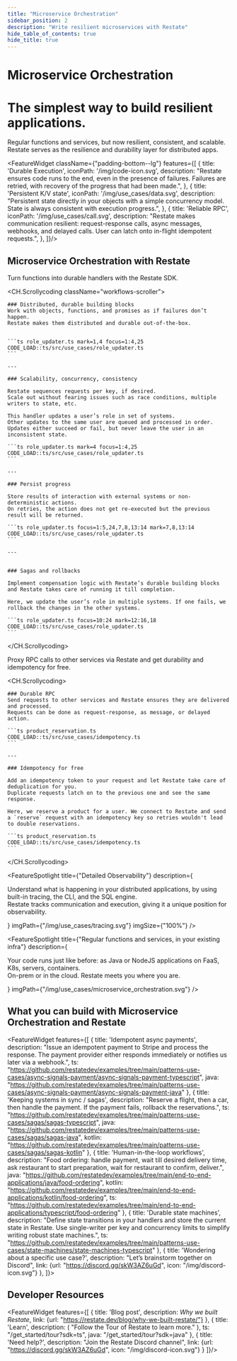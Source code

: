 ```yaml
---
title: "Microservice Orchestration"
sidebar_position: 2
description: "Write resilient microservices with Restate"
hide_table_of_contents: true
hide_title: true
---
```



<h1 className={"padding-top--lg text--center"}>Microservice Orchestration</h1>
<h1 className={"use-case-subtitle text--center"}>The simplest way to build resilient applications.</h1>
<p className={"use-case-description padding-bottom--lg text--center"}>Regular functions and services, but now resilient, consistent, and scalable.<br/>
    Restate serves as the resilience and durability layer for distributed apps.</p>

<FeatureWidget className={"padding-bottom--lg"} features={[
    {
        title: 'Durable Execution',
        iconPath: '/img/code-icon.svg',
        description: "Restate ensures code runs to the end, even in the presence of failures. Failures are retried, with recovery of the progress that had been made.",
    },
    {
        title: 'Persistent K/V state',
        iconPath: '/img/use_cases/data.svg',
        description: "Persistent state directly in your objects with a simple concurrency model. State is always consistent with execution progress.",
    },
    {
        title: 'Reliable RPC',
        iconPath: '/img/use_cases/call.svg',
        description: "Restate makes communication resilient: request-response calls, async messages, webhooks, and delayed calls. User can latch onto in-flight idempotent requests.",
    },
]}/>

<p className={"padding-bottom--lg"}></p>

## Microservice Orchestration with Restate

Turn functions into durable handlers with the Restate SDK.

<CH.Scrollycoding className="workflows-scroller">

    ### Distributed, durable building blocks
    Work with objects, functions, and promises as if failures don’t happen.
    Restate makes them distributed and durable out-of-the-box.


    ```ts role_updater.ts mark=1,4 focus=1:4,25
    CODE_LOAD::ts/src/use_cases/role_updater.ts
    ```

    ---

    ### Scalability, concurrency, consistency

    Restate sequences requests per key, if desired.
    Scale out without fearing issues such as race conditions, multiple writers to state, etc.

    This handler updates a user’s role in set of systems.
    Other updates to the same user are queued and processed in order.
    Updates either succeed or fail, but never leave the user in an inconsistent state.

    ```ts role_updater.ts mark=4 focus=1:4,25
    CODE_LOAD::ts/src/use_cases/role_updater.ts
    ```

    ---

    ### Persist progress

    Store results of interaction with external systems or non-deterministic actions.
    On retries, the action does not get re-executed but the previous result will be returned.

    ```ts role_updater.ts focus=1:5,24,7,8,13:14 mark=7,8,13:14
    CODE_LOAD::ts/src/use_cases/role_updater.ts
    ```

    ---


    ### Sagas and rollbacks

    Implement compensation logic with Restate’s durable building blocks and Restate takes care of running it till completion.

    Here, we update the user’s role in multiple systems. If one fails, we rollback the changes in the other systems.

    ```ts role_updater.ts focus=10:24 mark=12:16,18
    CODE_LOAD::ts/src/use_cases/role_updater.ts
    ```

</CH.Scrollycoding>


<p className={"padding-top--lg"}>Proxy RPC calls to other services via Restate and get durability and idempotency for free.</p>

<CH.Scrollycoding>

    ### Durable RPC
    Send requests to other services and Restate ensures they are delivered and processed.
    Requests can be done as request-response, as message, or delayed action.

    ```ts product_reservation.ts
    CODE_LOAD::ts/src/use_cases/idempotency.ts
    ```

    ---

    ### Idempotency for free

    Add an idempotency token to your request and let Restate take care of deduplication for you.
    Duplicate requests latch on to the previous one and see the same response.

    Here, we reserve a product for a user. We connect to Restate and send a `reserve` request with an idempotency key so retries wouldn't lead to double reservations.

    ```ts product_reservation.ts
    CODE_LOAD::ts/src/use_cases/idempotency.ts
    ```

</CH.Scrollycoding>

<FeatureSpotlight
    title={"Detailed Observability"}
    description={<p>Understand what is happening in your distributed applications, by using built-in tracing, the CLI, and the SQL engine.<br/>
    Restate tracks communication and execution, giving it a unique position for observability.</p>}
    imgPath={"/img/use_cases/tracing.svg"}
    imgSize={"100%"}
/>


<FeatureSpotlight
    title={"Regular functions and services, in your existing infra"}
    description={<p>Your code runs just like before: as Java or NodeJS applications on FaaS, K8s, servers, containers. <br/>
        On-prem or in the cloud. Restate meets you where you are.</p>}
    imgPath={"/img/use_cases/microservice_orchestration.svg"}
/>

## What you can build with Microservice Orchestration and Restate

<FeatureWidget features={[
    {
        title: 'Idempotent async payments',
        description: "Issue an idempotent payment to Stripe and process the response. The payment provider either responds immediately or notifies us later via a webhook.",
        ts: "https://github.com/restatedev/examples/tree/main/patterns-use-cases/async-signals-payment/async-signals-payment-typescript",
        java: "https://github.com/restatedev/examples/tree/main/patterns-use-cases/async-signals-payment/async-signals-payment-java"
    },
    {
        title: 'Keeping systems in sync / sagas',
        description: "Reserve a flight, then a car, then handle the payment. If the payment fails, rollback the reservations.",
        ts: "https://github.com/restatedev/examples/tree/main/patterns-use-cases/sagas/sagas-typescript",
        java: "https://github.com/restatedev/examples/tree/main/patterns-use-cases/sagas/sagas-java",
        kotlin: "https://github.com/restatedev/examples/tree/main/patterns-use-cases/sagas/sagas-kotlin"
    },
    {
        title: 'Human-in-the-loop workflows',
        description: "Food ordering: handle payment, wait till desired delivery time, ask restaurant to start preparation, wait for restaurant to confirm, deliver.",
        java: "https://github.com/restatedev/examples/tree/main/end-to-end-applications/java/food-ordering",
        kotlin: "https://github.com/restatedev/examples/tree/main/end-to-end-applications/kotlin/food-ordering",
        ts: "https://github.com/restatedev/examples/tree/main/end-to-end-applications/typescript/food-ordering"
    },
    {
        title: 'Durable state machines',
        description: "Define state transitions in your handlers and store the current state in Restate. Use single-writer per key and concurrency limits to simplify writing robust state machines.",
        ts: "https://github.com/restatedev/examples/tree/main/patterns-use-cases/state-machines/state-machines-typescript"
    },
    {
        title: 'Wondering about a specific use case?',
        description: "Let’s brainstorm together on Discord",
        link: {url: "https://discord.gg/skW3AZ6uGd", icon: "/img/discord-icon.svg"}
    },
]}>
</FeatureWidget>

## Developer Resources

<FeatureWidget features={[
    {
        title: 'Blog post',
        description: <i>Why we built Restate</i>,
        link: {url: "https://restate.dev/blog/why-we-built-restate/"}
    },
    {
        title: 'Learn',
        description: (
            "Follow the Tour of Restate to learn more."
        ),
        ts: "/get_started/tour?sdk=ts",
        java: "/get_started/tour?sdk=java"
    },
    {
        title: 'Need help?',
        description: "Join the Restate Discord channel",
        link: {url: "https://discord.gg/skW3AZ6uGd", icon: "/img/discord-icon.svg"}
    }
]}/>